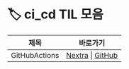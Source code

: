 
# 🏷️ ci_cd TIL 모음

<LabelIcons />

| 제목 | 바로가기 |
|------|----------|
| GitHubActions | [Nextra](/til/til-2025/til-07/04-GitHubActions) \| [GitHub](https://github.com/MinHyeok-lee1/TIL/blob/main/2025/07/04-GitHubActions.md) |
